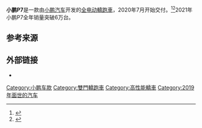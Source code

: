 {{Infobox electric vehicle
| name = 小鹏P7
| image = Xpeng P7 002.jpg
| caption = 
| manufacturer = [[小鹏汽车|小鹏汽车]]
| aka = 
| assembly = {{CHN}}[[广东省|广东省]][[肇庆市|肇庆市]]<ref>{{cite news|url=https://finance.sina.com.cn/chanjing/gsnews/2020-05-19/doc-iirczymk2434061.shtml|publisher=新浪財經|date=2020-05-19|author=赵成|title=小鹏P7将在肇庆工厂自主制造 生产资质获批}}</ref>
| production = 2020年6月
| successor = 
| class = [[中型车|中型车]]
| designer = [[Rafik_Ferrag|Rafik Ferrag]] <ref>{{cite web |url=https://www.cardesignnews.com/cdn-live/shanghai-2019-xpeng-p7-coupe/38028.article |title=Shanghai 2019: XPeng P7 Coupé- Sketches by Rafik Ferrag |first=Karl |last=Smith |publisher=Car Design News |date=2019-04-16 |accessdate=2020-01-19 |archive-date=2020-01-26 |archive-url=https://web.archive.org/web/20200126131553/https://www.cardesignnews.com/cdn-live/shanghai-2019-xpeng-p7-coupe/38028.article |dead-url=no }}</ref>
| body_style = 4门[[轎跑車|轎跑車]]
| layout = {{unbulleted list
  | [[後置後驅|後置後驅]]
  | 双电机[[全輪驅動|全輪驅動]]
  }}
| platform = 
| engine = 
| motor = 196kW (267Ps)<br>316kW (430Ps) (4WD)
| transmission = 
| drivetrain = 
| battery = {{cvt|80.87|kWh|lk=in}} [[锂离子电池|锂离子电池]]<ref>{{cite web|url=https://www.autohome.com.cn/news/201912/955596.html|title=最大功率316kW 小鹏P7动力信息曝光|accessdate=2020-08-24|archive-date=2020-01-26|archive-url=https://web.archive.org/web/20200126131553/https://www.autohome.com.cn/news/201912/955596.html|dead-url=no}}</ref>
| electric_range = {{unbulleted list
  | {{convert|562|km|0|abbr=out}} 四驱高性能 (NEDC)
  | {{convert|586|km|0|abbr=out}} 后驱长续航 (NEDC)
  | {{convert|706|km|0|abbr=out}} 后驱超长续航 (NEDC)
  }}<ref>{{cite web |url=https://www.businesswire.com/news/home/20200615005509/en/Xpeng-P7-Driving-Range-Updated-Multiple-Versions|title=Xpeng P7 Driving Range Updated for Multiple Versions|date=2020-06-15 |accessdate=2020-06-16}}</ref>
| wheelbase = {{convert|2998|mm|abbr=on}}
| length = {{convert|4880|mm|abbr=on}}
| width = 
| height = 
| weight = 
| related = 
}}

'''小鹏P7'''是一款由[[小鹏汽车|小鹏汽车]]开发的[[電動汽車|全电动]][[轎跑車|轎跑車]]，2020年7月开始交付。<ref name=":1">{{Cite web|last=Krivevski|first=Blagojce|title=Xpeng Starts Delivery of P7 EV Sports Sedan|url=https://electriccarsreport.com/2020/06/xpeng-starts-delivery-of-p7-ev-sports-sedan/|access-date=2020-06-28|language=en-US|archive-date=2020-06-28|archive-url=https://web.archive.org/web/20200628221010/https://electriccarsreport.com/2020/06/xpeng-starts-delivery-of-p7-ev-sports-sedan/|dead-url=no}}</ref><ref name=":0">{{Cite web|last=Moloughney|first=Tom|title=Exclusive First Drive Report: Xpeng P7 Performance Version|url=https://insideevs.com/reviews/428679/xpeng-p7-driving-impressions-media-day/|access-date=2020-06-15|website=InsideEVs|language=en|archive-date=2020-06-18|archive-url=https://web.archive.org/web/20200618180009/https://insideevs.com/reviews/428679/xpeng-p7-driving-impressions-media-day/|dead-url=no}}</ref>2021年小鹏P7全年销量突破6万台。

== 参考来源 ==
{{reflist}}

== 外部链接 ==
{{Commons category}}
*{{official website}}

{{小鹏汽车}}
[[Category:小鹏车款|Category:小鹏车款]]
[[Category:雙門轎跑車|Category:雙門轎跑車]]
[[Category:高性能轎車|Category:高性能轎車]]
[[Category:2019年面世的汽车|Category:2019年面世的汽车]]

{{Car-stub}}